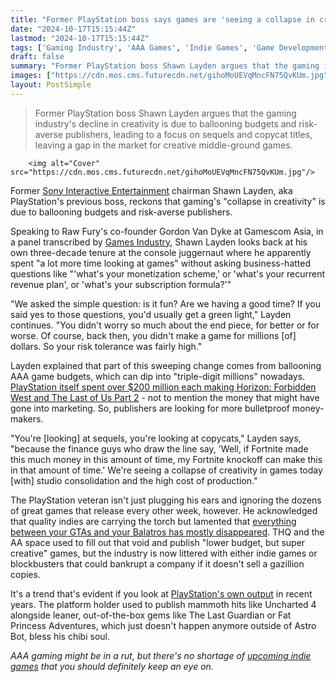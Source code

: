 ```yaml
---
title: "Former PlayStation boss says games are 'seeing a collapse in creativity' as publishers spend more time asking 'what's your monetization scheme?'"
date: "2024-10-17T15:15:44Z"
lastmod: "2024-10-17T15:15:44Z"
tags: ['Gaming Industry', 'AAA Games', 'Indie Games', 'Game Development', 'Budgets', 'Risk', 'Creativity', 'PlayStation', 'Sony']
draft: false
summary: "Former PlayStation boss Shawn Layden argues that the gaming industry's decline in creativity is due to ballooning budgets and risk-averse publishers, leading to a focus on sequels and copycat titles, leaving a gap in the market for creative middle-ground games."
images: ["https://cdn.mos.cms.futurecdn.net/gihoMoUEVqMncFN75QvKUm.jpg"]
layout: PostSimple
---
```

> Former PlayStation boss Shawn Layden argues that the gaming industry's decline in creativity is due to ballooning budgets and risk-averse publishers, leading to a focus on sequels and copycat titles, leaving a gap in the market for creative middle-ground games.


        <img alt="Cover" src="https://cdn.mos.cms.futurecdn.net/gihoMoUEVqMncFN75QvKUm.jpg"/>
        
Former [Sony Interactive Entertainment](https://www.gamesradar.com/tag/sony-interactive-entertainment/) chairman Shawn Layden, aka PlayStation's previous boss, reckons that gaming's "collapse in creativity" is due to ballooning budgets and risk-averse publishers.

Speaking to Raw Fury's co-founder Gordon Van Dyke at Gamescom Asia, in a panel transcribed by [Games Industry](https://www.gamesindustry.biz/shawn-layden-aa-is-gone-and-thats-a-threat-to-the-ecosystem-going-forward), Shawn Layden looks back at his own three-decade tenure at the console juggernaut where he apparently spent "a lot more time looking at games" without asking business-hatted questions like "'what's your monetization scheme,' or 'what's your recurrent revenue plan', or 'what's your subscription formula?'"

"We asked the simple question: is it fun? Are we having a good time? If you said yes to those questions, you'd usually get a green light," Layden continues. "You didn't worry so much about the end piece, for better or for worse. Of course, back then, you didn't make a game for millions [of] dollars. So your risk tolerance was fairly high."

Layden explained that part of this sweeping change comes from ballooning AAA game budgets, which can dip into "triple-digit millions" nowadays. [PlayStation itself spent over $200 million each making Horizon: Forbidden West and The Last of Us Part 2](https://www.gamesradar.com/playstation-accidentally-reveals-dollar200m-development-costs-for-horizon-forbidden-west-and-the-last-of-us-part-2/) - not to mention the money that might have gone into marketing. So, publishers are looking for more bulletproof money-makers.

"You're [looking] at sequels, you're looking at copycats," Layden says, "because the finance guys who draw the line say, 'Well, if Fortnite made this much money in this amount of time, my Fortnite knockoff can make this in that amount of time.' We're seeing a collapse of creativity in games today [with] studio consolidation and the high cost of production."

The PlayStation veteran isn't just plugging his ears and ignoring the dozens of great games that release every other week, however. He acknowledged that quality indies are carrying the torch but lamented that [everything](https://www.gamesradar.com/games/grand-theft-auto/ex-playstation-head-says-the-aa-middle-ground-between-gta-and-indies-is-gone-and-relying-on-blockbusters-to-get-us-through-is-a-death-sentence/)[ between your GTAs and your Balatros has mostly disappeared](https://www.gamesradar.com/games/grand-theft-auto/ex-playstation-head-says-the-aa-middle-ground-between-gta-and-indies-is-gone-and-relying-on-blockbusters-to-get-us-through-is-a-death-sentence/). THQ and the AA space used to fill out that void and publish "lower budget, but super creative" games, but the industry is now littered with either indie games or blockbusters that could bankrupt a company if it doesn't sell a gazillion copies. 

It's a trend that's evident if you look at [PlayStation's own output](https://en.wikipedia.org/wiki/List_of_Sony_Interactive_Entertainment_video_games#2016_2) in recent years. The platform holder used to publish mammoth hits like Uncharted 4 alongside leaner, out-of-the-box gems like The Last Guardian or Fat Princess Adventures, which just doesn't happen anymore outside of Astro Bot, bless his chibi soul.

*AAA gaming might be in a rut, but there's no shortage of *[<em>upcoming indie games</em>](https://www.gamesradar.com/upcoming-indie-games/)* that you should definitely keep an eye on.*
        